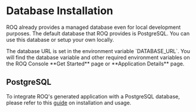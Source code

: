 
# Database Installation

ROQ already provides a managed database even for local development purposes. The default database that ROQ provides is PostgreSQL. You can use this database or setup your own locally. 

<Callout type="info">
The database URL is set in the environment variable `DATABASE_URL`. You will find the database variable and other required environment variables on the ROQ Console **Get Started** page or **Application Details** page. 
</Callout>

## PostgreSQL

To integrate ROQ's generated application with a PostgreSQL database, please refer to this [guide](/development-guides/database/postgresql) on installation and usage.
						